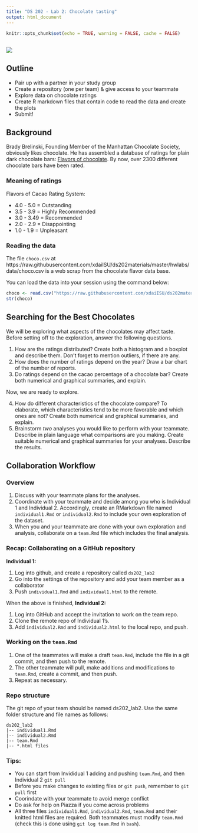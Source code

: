 ```yaml
---
title: "DS 202 - Lab 2: Chocolate tasting"
output: html_document
---
```


```r
knitr::opts_chunk$set(echo = TRUE, warning = FALSE, cache = FALSE)
```

## 

<img src="images/choco.jpeg">





## Outline

- Pair up with a partner in your study group
- Create a repository (one per team) & give access to your teammate
- Explore data on chocolate ratings
- Create R markdown files that contain code to read the data and create the plots
- Submit!


## Background

Brady Brelinski, Founding Member of the Manhattan Chocolate Society, obviously likes chocolate. He has assembled a database of ratings for plain dark chocolate bars: [Flavors of chocolate](http://flavorsofcacao.com/chocolate_database.html). 
By now, over 2300 different chocolate bars have been rated. 

### Meaning of ratings

Flavors of Cacao Rating System:

- 4.0 - 5.0   = Outstanding
- 3.5 - 3.9   = Highly Recommended
- 3.0 - 3.49 = Recommended
- 2.0 - 2.9   = Disappointing
- 1.0 - 1.9   = Unpleasant

### Reading the data

The file `choco.csv` at https://raw.githubusercontent.com/xdaiISU/ds202materials/master/hwlabs/data/choco.csv is a web scrap from the chocolate flavor data base.

You can load the data into your session using the command below:

```r
choco <- read.csv("https://raw.githubusercontent.com/xdaiISU/ds202materials/master/hwlabs/data/choco.csv") 
str(choco) 
```

## Searching for the Best Chocolates

We will be exploring what aspects of the chocolates may affect taste. Before setting off to the exploration, answer the following questions.

1. How are the ratings distributed? Create both a histogram and a boxplot and describe them. Don't forget to mention outliers, if there are any.
2. How does the number of ratings depend on the year? Draw a bar chart of the number of reports.
3. Do ratings depend on the cacao percentage of a chocolate bar? Create both numerical and graphical summaries, and explain. 

  Now, we are ready to explore.

4. How do different characteristics of the chocolate compare? To elaborate, which characteristics tend to be more favorable and which ones are not?  Create both numerical and graphical summaries, and explain. 
5. Brainstorm *two* analyses you would like to perform with your teammate. Describe in plain language what comparisons are you making. Create suitable numerical and graphical summaries for your analyses. Describe the results.

## Collaboration Workflow

### Overview
1. Discuss with your teammate plans for the analyses.
1. Coordinate with your teammate and decide among you who is Individual 1 and Individual 2. Accordingly, create an RMarkdown file named `individual1.Rmd` or `individual2.Rmd` to include your own exploration of the dataset.
2. When you and your teammate are done with your own exploration and analysis, collaborate on a `team.Rmd` file which includes the final analysis. 

### Recap: Collaborating on a GitHub repository

**Individual 1:**

1. Log into github, and create a repository called `ds202_lab2`
2. Go into the settings of the repository and add your team member as a collaborator
3. Push `individual1.Rmd` and `individual1.html` to the remote.

When the above is finished, **Individual 2:**

1. Log into GitHub and accept the invitation to work on the team repo.
1. Clone the remote repo of Individual 1's.
2. Add `individual2.Rmd` and `individual2.html` to the local repo, and push.

### Working on the `team.Rmd`
1. One of the teammates will make a draft `team.Rmd`, include the file in a git commit, and then push to the remote. 
2. The other teammate will pull, make additions and modifications to `team.Rmd`, create a commit, and then push.
3. Repeat as necessary. 

### Repo structure
The git repo of your team should be named ds202_lab2. Use the same folder structure and file names as follows:

```
ds202_lab2
|-- individual1.Rmd
|-- individual2.Rmd
|-- team.Rmd
|-- *.html files
```

### Tips:
- You can start from Invididual 1 adding and pushing `team.Rmd`, and then Individual 2 `git pull`
- Before you make changes to existing files or `git push`, remember to `git pull` first
- Coorindate with your teammate to avoid merge conflict
- Do ask for help on Piazza if you come across problems
- All three files `individual1.Rmd`, `individual2.Rmd`, `team.Rmd` and their knitted html files are required. Both teammates must modify `team.Rmd` (check this is done using `git log team.Rmd` in `bash`).
